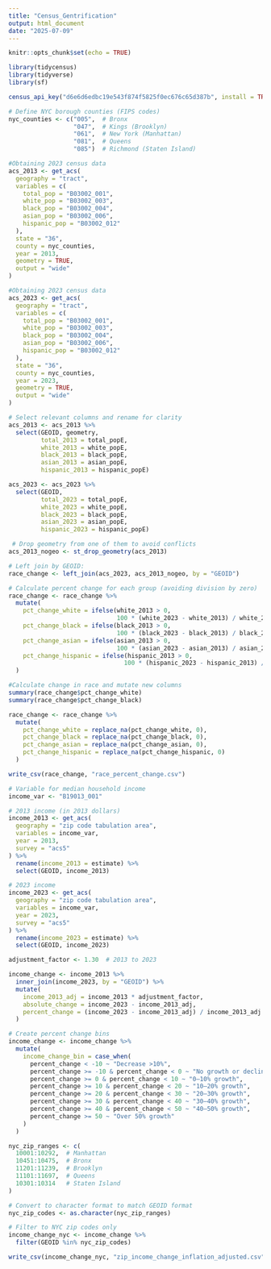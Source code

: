 ```yaml
---
title: "Census_Gentrification"
output: html_document
date: "2025-07-09"
---
```


```r
knitr::opts_chunk$set(echo = TRUE)
```

```r
library(tidycensus)
library(tidyverse)
library(sf)
```

```r
census_api_key("d6e6d6edbc19e543f874f5825f0ec676c65d387b", install = TRUE, overwrite = TRUE) #Replace with your API key
```

```r
# Define NYC borough counties (FIPS codes)
nyc_counties <- c("005",  # Bronx
                  "047",  # Kings (Brooklyn)
                  "061",  # New York (Manhattan)
                  "081",  # Queens
                  "085")  # Richmond (Staten Island)
```

```r
#Obtaining 2023 census data
acs_2013 <- get_acs(
  geography = "tract",
  variables = c(
    total_pop = "B03002_001",
    white_pop = "B03002_003",
    black_pop = "B03002_004",
    asian_pop = "B03002_006",
    hispanic_pop = "B03002_012"
  ),
  state = "36",
  county = nyc_counties,
  year = 2013,
  geometry = TRUE,
  output = "wide"
)

#Obtaining 2023 census data
acs_2023 <- get_acs(
  geography = "tract",
  variables = c(
    total_pop = "B03002_001",
    white_pop = "B03002_003",
    black_pop = "B03002_004",
    asian_pop = "B03002_006",
    hispanic_pop = "B03002_012"
  ),
  state = "36",
  county = nyc_counties,
  year = 2023,
  geometry = TRUE,
  output = "wide"
)
```

```r
# Select relevant columns and rename for clarity 
acs_2013 <- acs_2013 %>%
  select(GEOID, geometry,
         total_2013 = total_popE,
         white_2013 = white_popE,
         black_2013 = black_popE,
         asian_2013 = asian_popE,
         hispanic_2013 = hispanic_popE)

acs_2023 <- acs_2023 %>%
  select(GEOID,
         total_2023 = total_popE,
         white_2023 = white_popE,
         black_2023 = black_popE,
         asian_2023 = asian_popE,
         hispanic_2023 = hispanic_popE)
```

```r
 # Drop geometry from one of them to avoid conflicts
acs_2013_nogeo <- st_drop_geometry(acs_2013)

# Left join by GEOID:
race_change <- left_join(acs_2023, acs_2013_nogeo, by = "GEOID")
```

```r
# Calculate percent change for each group (avoiding division by zero)
race_change <- race_change %>%
  mutate(
    pct_change_white = ifelse(white_2013 > 0,
                              100 * (white_2023 - white_2013) / white_2013, NA_real_),
    pct_change_black = ifelse(black_2013 > 0,
                              100 * (black_2023 - black_2013) / black_2013, NA_real_),
    pct_change_asian = ifelse(asian_2013 > 0,
                              100 * (asian_2023 - asian_2013) / asian_2013, NA_real_),
    pct_change_hispanic = ifelse(hispanic_2013 > 0,
                                100 * (hispanic_2023 - hispanic_2013) / hispanic_2013, NA_real_)
  )
```

```r
#Calculate change in race and mutate new columns
summary(race_change$pct_change_white)
summary(race_change$pct_change_black)
```

```r
race_change <- race_change %>%
  mutate(
    pct_change_white = replace_na(pct_change_white, 0),
    pct_change_black = replace_na(pct_change_black, 0),
    pct_change_asian = replace_na(pct_change_asian, 0),
    pct_change_hispanic = replace_na(pct_change_hispanic, 0)
  )
```

```r
write_csv(race_change, "race_percent_change.csv")

```

```r
# Variable for median household income
income_var <- "B19013_001"

# 2013 income (in 2013 dollars)
income_2013 <- get_acs(
  geography = "zip code tabulation area",
  variables = income_var,
  year = 2013,
  survey = "acs5"
) %>%
  rename(income_2013 = estimate) %>%
  select(GEOID, income_2013)

# 2023 income  
income_2023 <- get_acs(
  geography = "zip code tabulation area",
  variables = income_var,
  year = 2023,
  survey = "acs5"
) %>%
  rename(income_2023 = estimate) %>%
  select(GEOID, income_2023)

```

```r
adjustment_factor <- 1.30  # 2013 to 2023

income_change <- income_2013 %>%
  inner_join(income_2023, by = "GEOID") %>%
  mutate(
    income_2013_adj = income_2013 * adjustment_factor,
    absolute_change = income_2023 - income_2013_adj,
    percent_change = (income_2023 - income_2013_adj) / income_2013_adj * 100
  )
```


```r
# Create percent change bins
income_change <- income_change %>%
  mutate(
    income_change_bin = case_when(
      percent_change < -10 ~ "Decrease >10%",
      percent_change >= -10 & percent_change < 0 ~ "No growth or decline",
      percent_change >= 0 & percent_change < 10 ~ "0–10% growth",
      percent_change >= 10 & percent_change < 20 ~ "10–20% growth",
      percent_change >= 20 & percent_change < 30 ~ "20–30% growth",
      percent_change >= 30 & percent_change < 40 ~ "30–40% growth",
      percent_change >= 40 & percent_change < 50 ~ "40–50% growth",
      percent_change >= 50 ~ "Over 50% growth"
    )
  )
```

```r
nyc_zip_ranges <- c(
  10001:10292,  # Manhattan
  10451:10475,  # Bronx
  11201:11239,  # Brooklyn
  11101:11697,  # Queens
  10301:10314   # Staten Island
)

# Convert to character format to match GEOID format
nyc_zip_codes <- as.character(nyc_zip_ranges)
```

```r
# Filter to NYC zip codes only
income_change_nyc <- income_change %>%
  filter(GEOID %in% nyc_zip_codes)
```

```r
write_csv(income_change_nyc, "zip_income_change_inflation_adjusted.csv")
```



